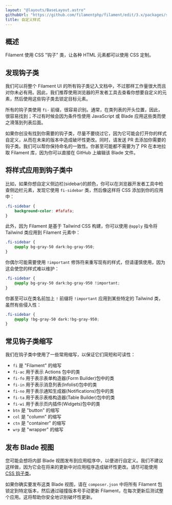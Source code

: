 ```yaml
---
layout: "@layouts/BaseLayout.astro"
githubUrl: "https://github.com/filamentphp/filament/edit/3.x/packages/support/docs/05-style-customization.md"
title: 自定义样式
---
```


## 概述

Filament 使用 CSS "钩子" 类，让各种 HTML 元素都可以使用 CSS 定制。

## 发现钩子类

我们可以将整个 Filament UI 的所有钩子类记入文档中，不过那样工作量很大而且对你未必有用。因此，我们推荐使用浏览器的开发者工具去查看你想要自定义的元素，然后使用这些钩子类去锁定目标元素。

所有的钩子类使用 `fi-` 前缀，很容易识别。通常，在类列表的开头位置，因此，很容易找到；不过有时候会因为条件性使用 JavaScript 或 Blade 应用这些类而使之滑落到列表后面。

如果你创没有找到你需要的钩子类，尽量不要绕过它，因为它可能会打开你的样式自定义，从而在未来的版本中造成破坏性更改。同时，请发送 PR 去添加你需要的钩子类。我们可以帮你保持命名的一致性。你甚至可能都不需要为了 PR 在本地拉取 Filament 库，因为你可以直接在 GitHub 上编辑该 Blade 文件。

## 将样式应用到钩子类中

比如，如果你想自定义侧边栏(sidebar)的颜色，你可以在浏览器开发者工具中检查侧边栏元素，发现它使用 `fi-sidebar` 类，然后像这样将 CSS 添加到你的应用中： 

```css
.fi-sidebar {
    background-color: #fafafa;
}
```

此外，因为 Filament 是基于 Tailwind CSS 构建，你可以使用 `@apply` 指令将 Tailwind 类应用到 Filament 元素中：

```css
.fi-sidebar {
    @apply bg-gray-50 dark:bg-gray-950;
}
```

你偶尔可能需要使用 `!important` 修饰符来重写现有的样式，但请谨慎使用，因为这会使您的样式难以维护：

```css
.fi-sidebar {
    @apply bg-gray-50 dark:bg-gray-950 !important;
}
```

你甚至可以在类名前加上 `!` 前缀将 `!important` 应用到某些特定的 Tailwind 类，虽然有些侵入性：

```css
.fi-sidebar {
    @apply !bg-gray-50 dark:!bg-gray-950;
}
```

## 常见钩子类缩写

我们在钩子类中使用了一些常用缩写，以保证它们简短和可读性：

- `fi` 是 "Filament" 的缩写
- `fi-ac` 用于表示 Actions 包中的类
- `fi-fo` 用于表示表单构造器(Form Builder)包中的类
- `fi-in` 用于表示消息列表(Infolist)包中的类
- `fi-no` 用于表示通知生成器(Notifications)包中的类
- `fi-ta` 用于表示表格构造器(Table Builder)包中的类
- `fi-wi` 用于表示页内插件(Widgets)包中的类
- `btn` 是 "button" 的缩写
- `col` 是 "column" 的缩写
- `ctn` 是 "container" 的缩写
- `wrp` 是 "wrapper" 的缩写

## 发布 Blade 视图

您可能会想将内部 Blade 视图发布到应用程序中，以便进行自定义。我们不建议这样做，因为它会在将来的更新中对应用程序造成破坏性更改。请尽可能使用 [CSS 钩子类](#将样式应用到钩子类中)。

如果你确实要发布这类 Blade 视图，请在 `composer.json` 中将所有 Filament 包锁定到特定版本，然后通过碰撞版本号手动更新 Filament，在每次更新后测试整个应用。这将帮助你安全地识别破坏性更新。
